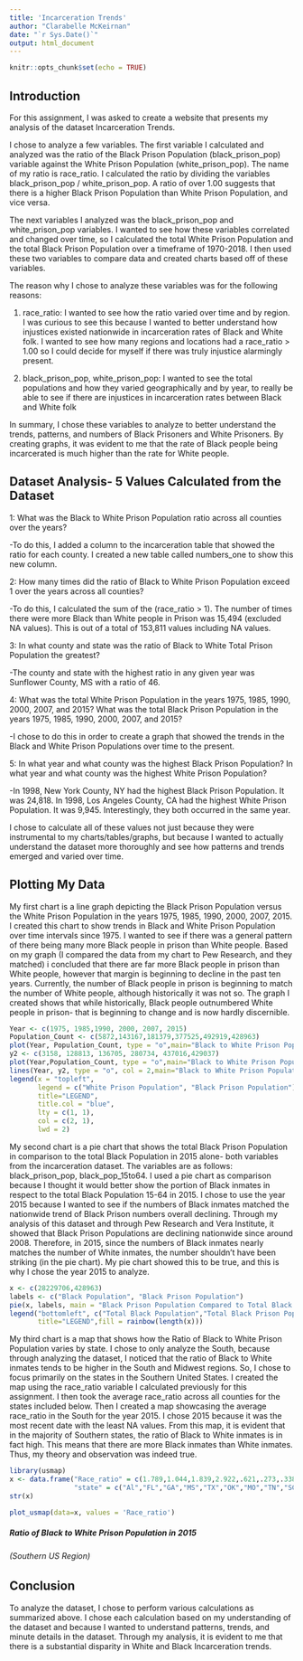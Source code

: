 ```yaml
---
title: 'Incarceration Trends'
author: "Clarabelle McKeirnan"
date: "`r Sys.Date()`"
output: html_document
---
```


```r
knitr::opts_chunk$set(echo = TRUE)
```

## Introduction

For this assignment, I was asked to create a website that presents my analysis of the dataset Incarceration Trends.

I chose to analyze a few variables. The first variable I calculated and analyzed was the ratio of the Black Prison Population (black_prison_pop) variable against the White Prison Population (white_prison_pop). The name of my ratio is race_ratio. I calculated the ratio by dividing the variables black_prison_pop / white_prison_pop. A ratio of over 1.00 suggests that there is a higher Black Prison Population than White Prison Population, and vice versa.

The next variables I analyzed was the black_prison_pop and white_prison_pop variables. I wanted to see how these variables correlated and changed over time, so I calculated the total White Prison Population and the total Black Prison Population over a timeframe of 1970-2018. I then used these two variables to compare data and created charts based off of these variables.

The reason why I chose to analyze these variables was for the following reasons:

1.  race_ratio: I wanted to see how the ratio varied over time and by region. I was curious to see this because I wanted to better understand how injustices existed nationwide in incarceration rates of Black and White folk. I wanted to see how many regions and locations had a race_ratio \> 1.00 so I could decide for myself if there was truly injustice alarmingly present.

2.  black_prison_pop, white_prison_pop: I wanted to see the total populations and how they varied geographically and by year, to really be able to see if there are injustices in incarceration rates between Black and White folk

In summary, I chose these variables to analyze to better understand the trends, patterns, and numbers of Black Prisoners and White Prisoners. By creating graphs, it was evident to me that the rate of Black people being incarcerated is much higher than the rate for White people.

## Dataset Analysis- 5 Values Calculated from the Dataset

1: What was the Black to White Prison Population ratio across all counties over the years?

-To do this, I added a column to the incarceration table that showed the ratio for each county. I created a new table called numbers_one to show this new column.

2: How many times did the ratio of Black to White Prison Population exceed 1 over the years across all counties?

-To do this, I calculated the sum of the (race_ratio \> 1). The number of times there were more Black than White people in Prison was 15,494 (excluded NA values). This is out of a total of 153,811 values including NA values.

3: In what county and state was the ratio of Black to White Total Prison Population the greatest?

-The county and state with the highest ratio in any given year was Sunflower County, MS with a ratio of 46.

4: What was the total White Prison Population in the years 1975, 1985, 1990, 2000, 2007, and 2015? What was the total Black Prison Population in the years 1975, 1985, 1990, 2000, 2007, and 2015?

-I chose to do this in order to create a graph that showed the trends in the Black and White Prison Populations over time to the present.

5: In what year and what county was the highest Black Prison Population? In what year and what county was the highest White Prison Population?

-In 1998, New York County, NY had the highest Black Prison Population. It was 24,818. In 1998, Los Angeles County, CA had the highest White Prison Population. It was 9,945. Interestingly, they both occurred in the same year.

I chose to calculate all of these values not just because they were instrumental to my charts/tables/graphs, but because I wanted to actually understand the dataset more thoroughly and see how patterns and trends emerged and varied over time.

## Plotting My Data

My first chart is a line graph depicting the Black Prison Population versus the White Prison Population in the years 1975, 1985, 1990, 2000, 2007, 2015. I created this chart to show trends in Black and White Prison Population over time intervals since 1975. I wanted to see if there was a general pattern of there being many more Black people in prison than White people. Based on my graph (I compared the data from my chart to Pew Research, and they matched) i concluded that there are far more Black people in prison than White people, however that margin is beginning to decline in the past ten years. Currently, the number of Black people in prison is beginning to match the number of White people, although historically it was not so. The graph I created shows that while historically, Black people outnumbered White people in prison- that is beginning to change and is now hardly discernible.

```r
Year <- c(1975, 1985,1990, 2000, 2007, 2015)
Population_Count <- c(5872,143167,181379,377525,492919,428963)
plot(Year, Population_Count, type = "o",main="Black to White Prison Population 1975-2015")
y2 <- c(3158, 128813, 136705, 280734, 437016,429037)
plot(Year,Population_Count, type = "o",main="Black to White Prison Population 1975-2015")
lines(Year, y2, type = "o", col = 2,main="Black to White Prison Population 1975-2015")
legend(x = "topleft",          
       legend = c("White Prison Population", "Black Prison Population"),
       title="LEGEND",
       title.col = "blue",
       lty = c(1, 1),           
       col = c(2, 1),           
       lwd = 2)  
```

My second chart is a pie chart that shows the total Black Prison Population in comparison to the total Black Population in 2015 alone- both variables from the incarceration dataset. The variables are as follows: black_prison_pop, black_pop_15to64. I used a pie chart as comparison because I thought it would better show the portion of Black inmates in respect to the total Black Population 15-64 in 2015. I chose to use the year 2015 because I wanted to see if the numbers of Black inmates matched the nationwide trend of Black Prison numbers overall declining. Through my analysis of this dataset and through Pew Research and Vera Institute, it showed that Black Prison Populations are declining nationwide since around 2008. Therefore, in 2015, since the numbers of Black inmates nearly matches the number of White inmates, the number shouldn't have been striking (in the pie chart). My pie chart showed this to be true, and this is why I chose the year 2015 to analyze.

```r
x <- c(28229706,428963)
labels <- c("Black Population", "Black Prison Population")
pie(x, labels, main = "Black Prison Population Compared to Total Black Population (2015)", col = rainbow(length(x)))
legend("bottomleft", c("Total Black Population","Total Black Prison Population"), cex = 0.8,
       title="LEGEND",fill = rainbow(length(x))) 
```


My third chart is a map that shows how the Ratio of Black to White Prison Population varies by state. I chose to only analyze the South, because through analyzing the dataset, I noticed that the ratio of Black to White inmates tends to be higher in the South and Midwest regions. So, I chose to focus primarily on the states in the Southern United States. I created the map using the race_ratio variable I calculated previously for this assignment. I then took the average race_ratio across all counties for the states included below. Then I created a map showcasing the average race_ratio in the South for the year 2015. I chose 2015 because it was the most recent date with the least NA values. From this map, it is evident that in the majority of Southern states, the ratio of Black to White inmates is in fact high. This means that there are more Black inmates than White inmates. Thus, my theory and observation was indeed true.


```r
library(usmap)
x <- data.frame("Race_ratio" = c(1.789,1.044,1.839,2.922,.621,.273,.338,.617,2.569,.177,.882),
                "state" = c("Al","FL","GA","MS","TX","OK","MO","TN","SC","AZ","CA"))
str(x) 

plot_usmap(data=x, values = 'Race_ratio')
```

##### Ratio of Black to White Prison Population in 2015
###### (Southern US Region)



## Conclusion

To analyze the dataset, I chose to perform various calculations as summarized above. I chose each calculation based on my understanding of the dataset and because I wanted to understand patterns, trends, and minute details in the dataset. Through my analysis, it is evident to me that there is a substantial disparity in White and Black Incarceration trends.
